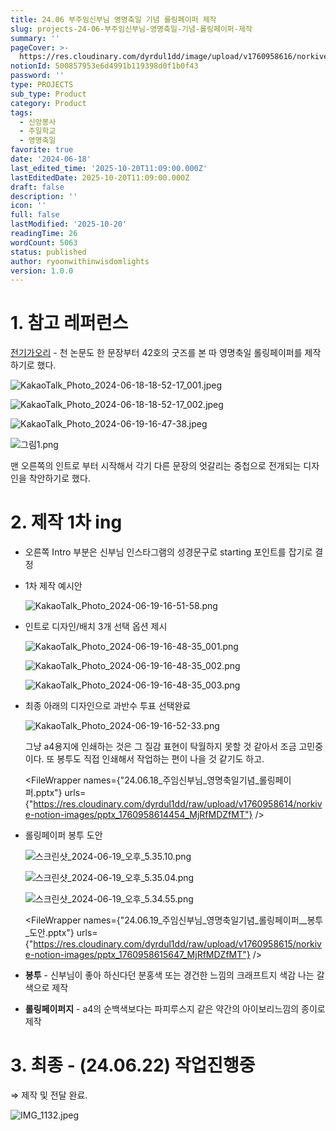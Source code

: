 ```yaml
---
title: 24.06 부주임신부님 영명축일 기념 롤링페이퍼 제작
slug: projects-24-06-부주임신부님-영명축일-기념-롤링페이퍼-제작
summary: ''
pageCover: >-
  https://res.cloudinary.com/dyrdul1dd/image/upload/v1760958616/norkive-notion-images/png_1760958616717_RTFfODRfOD.webp?format=webp&quality=90
notionId: 500857953e6d4991b119398d0f1b0f43
password: ''
type: PROJECTS
sub_type: Product
category: Product
tags:
  - 신앙봉사
  - 주일학교
  - 영명축일
favorite: true
date: '2024-06-18'
last_edited_time: '2025-10-20T11:09:00.000Z'
lastEditedDate: 2025-10-20T11:09:00.000Z
draft: false
description: ''
icon: ''
full: false
lastModified: '2025-10-20'
readingTime: 26
wordCount: 5063
status: published
author: ryoonwithinwisdomlights
version: 1.0.0
---
```


# 1. 참고 레퍼런스


[전기가오리](https://philo-electro-ray.org/) - 천 논문도 한 문장부터 42호의 굿즈를 본 따 영명축일 롤링페이퍼를 제작하기로 했다.


![KakaoTalk_Photo_2024-06-18-18-52-17_001.jpeg](https://res.cloudinary.com/dyrdul1dd/image/upload/v1760958595/norkive-notion-images/jpeg_1760958593233_S2FrYW9UYW.webp?format=webp&quality=85)


![KakaoTalk_Photo_2024-06-18-18-52-17_002.jpeg](https://res.cloudinary.com/dyrdul1dd/image/upload/v1760958597/norkive-notion-images/jpeg_1760958597115_S2FrYW9UYW.webp?format=webp&quality=85)


![KakaoTalk_Photo_2024-06-19-16-47-38.jpeg](https://res.cloudinary.com/dyrdul1dd/image/upload/v1760958599/norkive-notion-images/jpeg_1760958599057_S2FrYW9UYW.webp?format=webp&quality=85)


![그림1.png](https://prod-files-secure.s3.us-west-2.amazonaws.com/056ff9f5-a9ef-486f-8acb-9eef51d06a2d/8262e9a3-3253-4af4-beda-c506a3a379ac/%E1%84%80%E1%85%B3%E1%84%85%E1%85%B5%E1%86%B71.webp?X-Amz-Algorithm=AWS4-HMAC-SHA256&X-Amz-Content-Sha256=UNSIGNED-PAYLOAD&X-Amz-Credential=ASIAZI2LB466TBMAUUQF%2F20251020%2Fus-west-2%2Fs3%2Faws4_request&X-Amz-Date=20251020T110946Z&X-Amz-Expires=3600&X-Amz-Security-Token=IQoJb3JpZ2luX2VjED8aCXVzLXdlc3QtMiJGMEQCIH3c9l5PxB5LnKt0PQQnSYDg29JelBsIFBS21NTUcFCOAiByolzz3iAJEIrT9z%2FgqvlCFOpYk4wNu0h96yGIuX5fQyqIBAjo%2F%2F%2F%2F%2F%2F%2F%2F%2F%2F8BEAAaDDYzNzQyMzE4MzgwNSIMpNQB9P17UqhCATmJKtwDTdLvgYbVoAfmEKlqsS3RpmHWe7q0amKmTF8EeDv4f%2FduO1ElAa4wsr4olZgexO1iCQjXJQu7WwiZytFYx1PgIX9PZd2gV8XLN6rmuz6Icz%2Fb3O%2BpJ1T03xwqMsU5ZUamSpBrtmbvk0G5FT2nsOPVCGoztZKjgvoCozHxhOSaJvtstKhWBMNHMrQNZSIfpiLa1%2Bd3QxkjA7uFEb1y5SZR9l7hDhEnbqxIWmK7QQtbnrxYaK53uDhSeVDDYHwLZcrTpl37QXGokxAD77cICNM7ZnIRfZj4MOshttPT3%2B2zoIk0kDS%2BuyY3m2f8wVJ74nOhdFel8A80P9vRliDkGQlxcVdHyBcTs1Q4x2xwB9P6f82t5Ao%2BjuHiMqyLveGkb2k2KIJLvXuDAjdfeOFWm%2Fk0IGAr%2BPPvpnoO5tkIo99xOefQOMTCP0CEtKA4BbcY35OBSZr9IF9%2BjbK%2FbygRYHn7iENpHQGmH%2FKXDlNKPYlEghPNj7l7X1Sn8Pf0ZpN9%2BZAUgQ8LSYZfppbTlBGcJ5Y02W%2FJtbJp%2FgSWrvgjfpZxw5Q9KnKGd9rTcMMt7uzFvFp1HGthk7UTkjHu1pEFjA5ZouTFn0HRv9IqeA8SeMOiJatrVHr7Kg%2FCn0BkfiYwoLbXxwY6pgEJEsAPgkA%2FXG6j2uv9CFy%2B9Vl7LDi9rOrMfgrsfltacXY6pCqcjebQmBM0YTg2T8I5IjDzbk4Gszxeh7KoBUf8IuSFf1a%2FoHybsVbKRj%2BB7oRbRCNn7lXh14T2DOuxMMF2LqS36u6VAJdQp%2FziVFhyTTCXSOuLxyhBCz9I%2BZoClYCQ08I9hm7z4YTqmvSnybTwVqdklG5LqAn%2BDAGmW6nlJi%2FzOEhZ&X-Amz-Signature=21ca9675d684552ba5c92bd5c956a7453b9fbcc18b3d83aca85f66f76d54d593&X-Amz-SignedHeaders=host&x-amz-checksum-mode=ENABLED&x-id=GetObject&format=webp&quality=85)


맨 오른쪽의 인트로 부터 시작해서 각기 다른 문장의 엇갈리는 중첩으로 전개되는 디자인을 착안하기로 했다.


# 2. 제작 1차 ing

- 오른쪽 Intro 부분은 신부님 인스타그램의 성경문구로 starting 포인트를 잡기로 결정
- 1차 제작 예시안

    ![KakaoTalk_Photo_2024-06-19-16-51-58.png](https://res.cloudinary.com/dyrdul1dd/image/upload/v1760958604/norkive-notion-images/png_1760958603773_S2FrYW9UYW.webp?format=webp&quality=85)

- 인트로 디자인/배치 3개 선택 옵션 제시

    ![KakaoTalk_Photo_2024-06-19-16-48-35_001.png](https://res.cloudinary.com/dyrdul1dd/image/upload/v1760958605/norkive-notion-images/png_1760958605306_S2FrYW9UYW.webp?format=webp&quality=85)


    ![KakaoTalk_Photo_2024-06-19-16-48-35_002.png](https://res.cloudinary.com/dyrdul1dd/image/upload/v1760958606/norkive-notion-images/png_1760958606409_S2FrYW9UYW.webp?format=webp&quality=85)


    ![KakaoTalk_Photo_2024-06-19-16-48-35_003.png](https://res.cloudinary.com/dyrdul1dd/image/upload/v1760958607/norkive-notion-images/png_1760958607616_S2FrYW9UYW.webp?format=webp&quality=85)

- 최종 아래의 디자인으로 과반수 투표 선택완료

    ![KakaoTalk_Photo_2024-06-19-16-52-33.png](https://res.cloudinary.com/dyrdul1dd/image/upload/v1760958609/norkive-notion-images/png_1760958608878_S2FrYW9UYW.webp?format=webp&quality=85)


    그냥 a4용지에 인쇄하는 것은 그 질감 표현이 탁월하지 못할 것 같아서 조금 고민중이다. 또 봉투도 직접 인쇄해서 작업하는 편이 나을 것 같기도 하고. 
    
    


    <FileWrapper names={"24.06.18_주임신부님_영명축일기념_롤링페이퍼.pptx"} urls={"https://res.cloudinary.com/dyrdul1dd/raw/upload/v1760958614/norkive-notion-images/pptx_1760958614454_MjRfMDZfMT"} />

- 롤링페이퍼 봉투 도안

    ![스크린샷_2024-06-19_오후_5.35.10.png](https://res.cloudinary.com/dyrdul1dd/image/upload/v1760958610/norkive-notion-images/png_1760958610060_RTFfODRfOD.webp?format=webp&quality=85)


    ![스크린샷_2024-06-19_오후_5.35.04.png](https://res.cloudinary.com/dyrdul1dd/image/upload/v1760958611/norkive-notion-images/png_1760958611150_RTFfODRfOD.webp?format=webp&quality=85)


    ![스크린샷_2024-06-19_오후_5.34.55.png](https://res.cloudinary.com/dyrdul1dd/image/upload/v1760958612/norkive-notion-images/png_1760958612181_RTFfODRfOD.webp?format=webp&quality=85)


    <FileWrapper names={"24.06.19_주임신부님_영명축일기념_롤링페이퍼__봉투_도안.pptx"} urls={"https://res.cloudinary.com/dyrdul1dd/raw/upload/v1760958615/norkive-notion-images/pptx_1760958615647_MjRfMDZfMT"} />

- <strong>봉투</strong> - 신부님이 좋아 하신다던 분홍색 또는 경건한 느낌의 크래프트지 색감 나는 갈색으로 제작
- <strong>롤링페이퍼지</strong> - a4의 순백색보다는 파피루스지 같은 약간의 아이보리느낌의 종이로 제작

# 3. 최종 - (24.06.22) 작업진행중


⇒ 제작 및 전달 완료. 


![IMG_1132.jpeg](https://res.cloudinary.com/dyrdul1dd/image/upload/v1760958613/norkive-notion-images/jpeg_1760958613306_SU1HXzExMz.webp?format=webp&quality=85)

